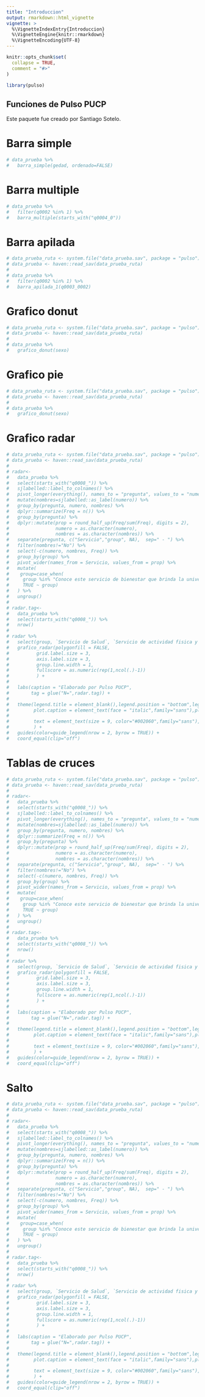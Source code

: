 ```yaml
---
title: "Introduccion"
output: rmarkdown::html_vignette
vignette: >
  %\VignetteIndexEntry{Introduccion}
  %\VignetteEngine{knitr::rmarkdown}
  %\VignetteEncoding{UTF-8}
---
```


```r
knitr::opts_chunk$set(
  collapse = TRUE,
  comment = "#>"
)
```

```r
library(pulso)
```

<!-- WARNING - This vignette is generated by {fusen} from /dev/flat_minimal.Rmd: do not edit by hand -->

## Funciones de Pulso PUCP

Este paquete fue creado por Santiago Sotelo.


<!--
 You need to run the 'description' chunk in the '0-dev_history.Rmd' file before continuing your code there.
-->


# Barra simple

```r

# data_prueba %>% 
#   barra_simple(gedad, ordenado=FALSE)

```

# Barra multiple

```r


# data_prueba %>% 
#   filter(q0002 %in% 1) %>% 
#   barra_multiple(starts_with("q0004_0"))


```

# Barra apilada

```r

# data_prueba_ruta <- system.file("data_prueba.sav", package = "pulso")
# data_prueba <- haven::read_sav(data_prueba_ruta)
# 
# data_prueba %>% 
#   filter(q0002 %in% 1) %>% 
#   barra_apilada_1(q0003_0002)


```

# Grafico donut

```r

# data_prueba_ruta <- system.file("data_prueba.sav", package = "pulso")
# data_prueba <- haven::read_sav(data_prueba_ruta)
# 
# data_prueba %>% 
#   grafico_donut(sexo)

```

# Grafico pie

```r

# data_prueba_ruta <- system.file("data_prueba.sav", package = "pulso")
# data_prueba <- haven::read_sav(data_prueba_ruta)
# 
# data_prueba %>% 
#   grafico_donut(sexo)

```

# Grafico radar

```r

# data_prueba_ruta <- system.file("data_prueba.sav", package = "pulso")
# data_prueba <- haven::read_sav(data_prueba_ruta)
# 
# radar<-
#   data_prueba %>% 
#   select(starts_with("q0008_")) %>% 
#   sjlabelled::label_to_colnames() %>%
#   pivot_longer(everything(), names_to = "pregunta", values_to = "numero") %>%
#   mutate(nombres=sjlabelled::as_label(numero)) %>% 
#   group_by(pregunta, numero, nombres) %>%
#   dplyr::summarize(Freq = n()) %>% 
#   group_by(pregunta) %>% 
#   dplyr::mutate(prop = round_half_up(Freq/sum(Freq), digits = 2),
#                 numero = as.character(numero),
#                 nombres = as.character(nombres)) %>% 
#   separate(pregunta, c("Servicio","group", NA),  sep=" - ") %>% 
#   filter(nombres!="No") %>%
#   select(-c(numero, nombres, Freq)) %>%
#   group_by(group) %>% 
#   pivot_wider(names_from = Servicio, values_from = prop) %>% 
#   mutate(
#    group=case_when(
#     group %in% "Conoce este servicio de bienestar que brinda la universidad" ~ "Lo conoce",
#     TRUE ~ group)
#   ) %>% 
#   ungroup()
# 
# radar.tag<-
#   data_prueba %>% 
#   select(starts_with("q0008_")) %>% 
#   nrow()
# 
# radar %>% 
#   select(group, `Servicio de Salud`, `Servicio de actividad fisica y deportes`, `Bienestar psicologico`, `Servicios Culturales`) %>% 
#   grafico_radar(polygonfill = FALSE,
#          grid.label.size = 3,
#          axis.label.size = 3,
#          group.line.width = 1,
#          fullscore = as.numeric(rep(1,ncol(.)-1))
#          ) + 
#   
#   labs(caption = "Elaborado por Pulso PUCP",
#        tag = glue("N=",radar.tag)) +
#   
#   theme(legend.title = element_blank(),legend.position = "bottom",legend.text = element_text(size=10, face = "bold",family="sans"),legend.key.height = unit(.2, "cm"),
#         plot.caption = element_text(face = "italic",family="sans"),plot.margin = unit(c(0,0,1,0),"cm"),plot.tag = element_text(size = 8, color="grey40"),plot.tag.position = "bottomleft",
#         
#         text = element_text(size = 9, color="#002060",family="sans"),
#         ) +
#   guides(color=guide_legend(nrow = 2, byrow = TRUE)) +
#   coord_equal(clip="off")


```

# Tablas de cruces

```r

# data_prueba_ruta <- system.file("data_prueba.sav", package = "pulso")
# data_prueba <- haven::read_sav(data_prueba_ruta)
# 
# radar<-
#   data_prueba %>% 
#   select(starts_with("q0008_")) %>% 
#   sjlabelled::label_to_colnames() %>%
#   pivot_longer(everything(), names_to = "pregunta", values_to = "numero") %>%
#   mutate(nombres=sjlabelled::as_label(numero)) %>% 
#   group_by(pregunta, numero, nombres) %>%
#   dplyr::summarize(Freq = n()) %>% 
#   group_by(pregunta) %>% 
#   dplyr::mutate(prop = round_half_up(Freq/sum(Freq), digits = 2),
#                 numero = as.character(numero),
#                 nombres = as.character(nombres)) %>% 
#   separate(pregunta, c("Servicio","group", NA),  sep=" - ") %>% 
#   filter(nombres!="No") %>%
#   select(-c(numero, nombres, Freq)) %>%
#   group_by(group) %>% 
#   pivot_wider(names_from = Servicio, values_from = prop) %>% 
#   mutate(
#    group=case_when(
#     group %in% "Conoce este servicio de bienestar que brinda la universidad" ~ "Lo conoce",
#     TRUE ~ group)
#   ) %>% 
#   ungroup()
# 
# radar.tag<-
#   data_prueba %>% 
#   select(starts_with("q0008_")) %>% 
#   nrow()
# 
# radar %>% 
#   select(group, `Servicio de Salud`, `Servicio de actividad fisica y deportes`, `Bienestar psicologico`, `Servicios Culturales`) %>% 
#   grafico_radar(polygonfill = FALSE,
#          grid.label.size = 3,
#          axis.label.size = 3,
#          group.line.width = 1,
#          fullscore = as.numeric(rep(1,ncol(.)-1))
#          ) + 
#   
#   labs(caption = "Elaborado por Pulso PUCP",
#        tag = glue("N=",radar.tag)) +
#   
#   theme(legend.title = element_blank(),legend.position = "bottom",legend.text = element_text(size=10, face = "bold",family="sans"),legend.key.height = unit(.2, "cm"),
#         plot.caption = element_text(face = "italic",family="sans"),plot.margin = unit(c(0,0,1,0),"cm"),plot.tag = element_text(size = 8, color="grey40"),plot.tag.position = "bottomleft",
#         
#         text = element_text(size = 9, color="#002060",family="sans"),
#         ) +
#   guides(color=guide_legend(nrow = 2, byrow = TRUE)) +
#   coord_equal(clip="off")


```

# Salto

```r

# data_prueba_ruta <- system.file("data_prueba.sav", package = "pulso")
# data_prueba <- haven::read_sav(data_prueba_ruta)
# 
# radar<-
#   data_prueba %>% 
#   select(starts_with("q0008_")) %>% 
#   sjlabelled::label_to_colnames() %>%
#   pivot_longer(everything(), names_to = "pregunta", values_to = "numero") %>%
#   mutate(nombres=sjlabelled::as_label(numero)) %>% 
#   group_by(pregunta, numero, nombres) %>%
#   dplyr::summarize(Freq = n()) %>% 
#   group_by(pregunta) %>% 
#   dplyr::mutate(prop = round_half_up(Freq/sum(Freq), digits = 2),
#                 numero = as.character(numero),
#                 nombres = as.character(nombres)) %>% 
#   separate(pregunta, c("Servicio","group", NA),  sep=" - ") %>% 
#   filter(nombres!="No") %>%
#   select(-c(numero, nombres, Freq)) %>%
#   group_by(group) %>% 
#   pivot_wider(names_from = Servicio, values_from = prop) %>% 
#   mutate(
#    group=case_when(
#     group %in% "Conoce este servicio de bienestar que brinda la universidad" ~ "Lo conoce",
#     TRUE ~ group)
#   ) %>% 
#   ungroup()
# 
# radar.tag<-
#   data_prueba %>% 
#   select(starts_with("q0008_")) %>% 
#   nrow()
# 
# radar %>% 
#   select(group, `Servicio de Salud`, `Servicio de actividad fisica y deportes`, `Bienestar psicologico`, `Servicios Culturales`) %>% 
#   grafico_radar(polygonfill = FALSE,
#          grid.label.size = 3,
#          axis.label.size = 3,
#          group.line.width = 1,
#          fullscore = as.numeric(rep(1,ncol(.)-1))
#          ) + 
#   
#   labs(caption = "Elaborado por Pulso PUCP",
#        tag = glue("N=",radar.tag)) +
#   
#   theme(legend.title = element_blank(),legend.position = "bottom",legend.text = element_text(size=10, face = "bold",family="sans"),legend.key.height = unit(.2, "cm"),
#         plot.caption = element_text(face = "italic",family="sans"),plot.margin = unit(c(0,0,1,0),"cm"),plot.tag = element_text(size = 8, color="grey40"),plot.tag.position = "bottomleft",
#         
#         text = element_text(size = 9, color="#002060",family="sans"),
#         ) +
#   guides(color=guide_legend(nrow = 2, byrow = TRUE)) +
#   coord_equal(clip="off")


```


